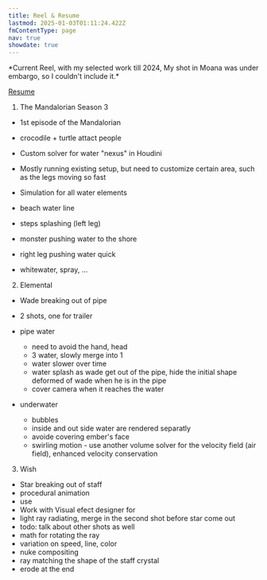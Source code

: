 ```yaml
---
title: Reel & Resume
lastmod: 2025-01-03T01:11:24.422Z
fmContentType: page
nav: true
showdate: true
---
```


<Vimeo id ="https://vimeo.com/795539975" />
*Current Reel, with my selected work till 2024, My shot in Moana was under embargo, so I couldn't include it.*

[Resume](/Benjamin_Chan_Fx_Resume.pdf)

1. The Mandalorian Season 3
  - 1st episode of the Mandalorian
  - crocodile + turtle attact people
  - Custom solver for water "nexus" in Houdini
  - Mostly running existing setup, but need to customize certain area, such as the legs moving so fast
  - Simulation for all water elements

  - beach water line
  - steps splashing (left leg)
  - monster pushing water to the shore
  - right leg pushing water quick
  - whitewater, spray, ...

2. Elemental 
  - Wade breaking out of pipe
  - 2 shots, one for trailer
  - pipe water
    - need to avoid the hand, head
    - 3 water, slowly merge into 1
    - water slower over time
    - water splash as wade get out of the pipe, hide the initial shape deformed of wade when he is in the pipe
    - cover camera when it reaches the water

  - underwater
    - bubbles
    - inside and out side water are rendered separatly
    - avoide covering ember's face
    - swirling motion - use another volume solver for the velocity field (air field), enhanced velocity conservation

3. Wish
  - Star breaking out of staff
  - procedural animation 
  - use 
  - Work with Visual efect designer for 
  - light ray radiating, merge in the second shot before star come out
  - todo: talk about other shots as well
  - math for rotating the ray
  - variation on speed, line, color
  - nuke compositing
  - ray matching the shape of the staff crystal
  - erode at the end






